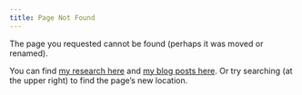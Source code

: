 ```yaml
---
title: Page Not Found
---
```


The page you requested cannot be found (perhaps it was moved or renamed).

You can find [my research here](/res/) and [my blog posts here](/blog/).  Or try searching (at the upper right) to find the page's new location.

